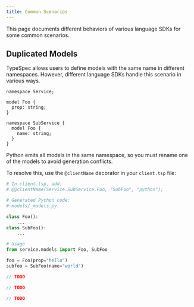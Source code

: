 ```yaml
---
title: Common Scenarios
---
```



This page documents different behaviors of various language SDKs for some common scenarios.

## Duplicated Models

TypeSpec allows users to define models with the same name in different namespaces. However, different language SDKs handle this scenario in various ways.

<ClientTabs>
<ClientTabItem lang="typespec" >

```typespec
namespace Service;

model Foo {
  prop: string;
}

namespace SubService {
  model Foo {
    name: string;
  }
}
```

</ClientTabItem>

<ClientTabItem lang="python">

Python emits all models in the same namespace, so you must rename one of the models to avoid generation conflicts.

To resolve this, use the `@clientName` decorator in your `client.tsp` file:

```python
# In client.tsp, add:
# @@clientName(Service.SubService.Foo, "SubFoo", "python");

# Generated Python code:
# models/_models.py

class Foo():
    ...
class SubFoo():
    ...

# Usage
from service.models import Foo, SubFoo

foo = Foo(prop="hello")
subfoo = SubFoo(name="world")
```

</ClientTabItem>
<ClientTabItem lang="csharp" >

```csharp
// TODO
```

</ClientTabItem>
<ClientTabItem lang="typescript" >

```typescript
// TODO
```

</ClientTabItem>
<ClientTabItem lang="java" >

```java
// TODO
```

</ClientTabItem>
</ClientTabs>
